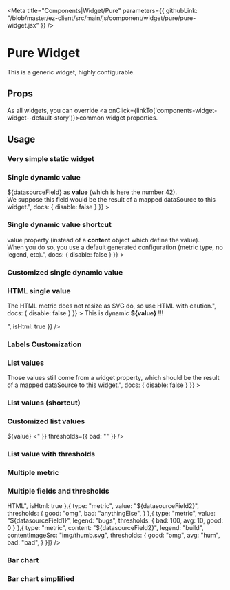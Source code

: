 

<Meta 
  title="Components|Widget/Pure" 
  parameters={{
    githubLink: "/blob/master/ez-client/src/main/js/component/widget/pure/pure-widget.jsx"
  }}
/>

                 
<Anchor storyId="components-widget-pure--default-story" />


# Pure Widget

This is a generic widget, highly configurable.

## Props
 
As all widgets, you can override <a onClick={linkTo('components-widget-widget--default-story')}>common widget 
properties</a>.

<Props of={PureWidget} />

## Usage

### Very simple static widget

<Preview>
  <Story
    decorators={[withKnobs, jsxDecorator]}
    name="single-value-static"
    parameters={{
      info: "This is one of the simplest widget possible, but here you have a fixed content.",
      docs: {
        disable: false
      }
    }}
  >
    <PureWidget
      title="Title"
      value="This is fixed."
    />
  </Story>
</Preview>


### Single dynamic value

<Preview>
  <Story
    decorators={[withKnobs, jsxDecorator]}
    name="single-value-dynamic"
    parameters={{
      info: "Here we are directly using the <strong>${datasourceField}</strong> as <strong>value</strong> (which is here the number 42).<br/>We suppose this field would be the result of a mapped dataSource to this widget.",
      docs: {
        disable: false
      }
    }}
  >
    <PureWidget
      title="Value from dateSource"
      layout="mosaic"
      datasourceField={42}
      content={{
        type: "metric",
        value: "${datasourceField}",
        content: "${value}"
      }}
    />
  </Story>
</Preview>

### Single dynamic value shortcut

<Preview>
  <Story
    decorators={[withKnobs, jsxDecorator]}
    name="single-value-dynamic-shortcut"
    parameters={{
      info: "Same as before but written only with the root <strong>value</strong> property (instead of a <strong>content</strong> object which define the value).<br/>When you do so, you use a default generated configuration (metric type, no legend, etc).",
      docs: {
        disable: false
      }
    }}
  >
    <PureWidget
      title="Value from dateSource"
      layout="mosaic"
      datasourceField="42'"
      value="${datasourceField}"
    />
  </Story>
</Preview>


### Customized single dynamic value

<Preview>
  <Story
    decorators={[withKnobs, jsxDecorator]}
    name="single-value-dynamic-customized"
    parameters={{
      info: "As the previous widget, but we just customized the display, with the content property.",
      docs: {
        disable: false
      }
    }}
  >
    <PureWidget
      title="Value from dateSource"
      layout="mosaic"
      datasourceField={42}
      value="${datasourceField}"
      content="foo ${value} bar"
    />
  </Story>
</Preview>



### HTML single value

<Preview>
  <Story
    decorators={[withKnobs, jsxDecorator]}
    name="single-value-html"
    parameters={{
      info: "As the previous widget, but we just customized the display, with the content property.<br/>The HTML metric does not resize as SVG do, so use HTML with caution.",
      docs: {
        disable: false
      }
    }}
  >
    <PureWidget
      title="Value from dateSource"
      layout="mosaic"
      datasourceField="HTML"
      content={{
        value: "${datasourceField}",
        content: "<p>This is dynamic <strong>${value}</strong> !!!</p>",
        isHtml: true
      }}
    />
  </Story>
</Preview>



### Labels Customization

<Preview>
  <Story
    decorators={[withKnobs, jsxDecorator]}
    name="single-value-labels"
    parameters={{
      info: "You can add any number of labels on the widget. Those labels can be static text but can also contains variables, revolved with widget props, which can be mapped dataSource properties. When your are using labels, you need to manage overlap yourself by resizing the widget for a better rendering.",
      docs: {
        disable: false
      }
    }}
  >
    <PureWidget
      title="With custom labels"
      layout="mosaic"
      datasourceField1={100}
      datasourceField2="2.42"
      datasourceField3="Dev"
      content={[{
        type: "metric",
        value: "${datasourceField1}"
      }]}
      thresholds={{
        good: 100,
        avg: 50,
        bad: 0
      }}
      labels={[{
        value: "Env: ${datasourceField3}",
        style: {
          position: "absolute",
          right: "10px",
          top: "10px",
          fontSize: "2rem"
        }
      },{
        value: "That is special",
        style: {
          position: "absolute",
          left: "10px",
          top: "40px",
          fontSize: "2rem"
        }
      },{
        value: "Release: ${datasourceField2}",
        style: {
          position: "absolute",
          left: "10px",
          top: "10px",
          fontSize: "2rem"
        }
       },{
         value: "Something centered",
         style: {
           position: "absolute",
           left: "0",
           right: "0",
           bottom: "10px",
           fontSize: "2rem"
         }
       }]}
    />
  </Story>
</Preview>



### List values

<Preview>
  <Story
    decorators={[withKnobs, jsxDecorator]}
    name="list-value"
    parameters={{
      info: "We now resolve our value with a JSONPath expression, to get an array of values.<br/>Those values still come from a widget property, which should be the result of a mapped dataSource to this widget.",
      docs: {
        disable: false
      }
    }}
  >
    <PureWidget
      title="List with scalable text"
      layout={{
        type: "mosaic",
        maxItemPerRow: 1,
        enableBreakpoints: false
      }}
      datasourceField={[
        {val: "Name-A"}, {val: "Long-name-B"}, {val: "Very-long-name-C"},
        {val: "System-D"}, {val: "System-E"}
      ]}
      content={{
        type: "metric",
        value: "$.datasourceField[:].val"
      }}
    />
  </Story>
</Preview>


### List values (shortcut)

<Preview>
  <Story
    decorators={[withKnobs, jsxDecorator]}
    name="list-value-shortcut"
    parameters={{
      info: "Same as before, but as don't wanna customize display or change the type, we can directly use the root value property (look at the code).",
      docs: {
        disable: false
      }
    }}
  >
    <PureWidget
      title="List with scalable text'"
      layout={{
        type: "mosaic",
        maxItemPerRow: 1,
        enableBreakpoints: false
      }}
      datasourceField1={[
        {val: "Name-A"}, {val: "Long-name-B"}, {val: "Very-long-name-C"},
        {val: "System-D"}, {val: "System-E"}
      ]}
      value="$.datasourceField1[:].val"
    />
  </Story>
</Preview>




### Customized list values

<Preview>
  <Story
    decorators={[withKnobs, jsxDecorator]}
    name="list-value-customized"
    parameters={{
      info: "Same as before, but we customize the display of each values. Also, as we have defined only one threshold (bad), that is why all elements are red here.",
      docs: {
        disable: false
      }
    }}
  >
    <PureWidget
      title="List with scalable text"
      layout={{
        type: "mosaic",
        maxItemPerRow: 1,
        enableBreakpoints: false
      }}
      datasourceField={[
        {val: "Name-A"}, {val: "Long-name-B"}, {val: "Very-long-name-C"},
        {val: "System-D"}, {val: "System-E"}
      ]}
      content={{
        type: "metric",
        value: "$.datasourceField[:].val",
        content: "> ${value} <"
      }}
      thresholds={{
        bad: ""
      }}
    />
  </Story>
</Preview>



### List value with thresholds

<Preview>
  <Story
    decorators={[withKnobs, jsxDecorator]}
    name="list-value-threshold-with-max"
    parameters={{
      info: "Here a threshold is defined at the root level, so it applies on each element.",
      docs: {
        disable: false
      }
    }}
  >
    <PureWidget
      title="List with threshold"
      layout={{
        type: "mosaic",
        maxItemPerRow: 1,
        maxTotalItems: 11,
        enableBreakpoints: false,
        reverseItems: true
      }}
      datasourceField1={[
        {val: 999}, {val: 100}, {val: 90}, {val: 80}, {val: 70}, {val: 60},
        {val: 50}, {val: 40}, {val: 30}, {val: 20}, {val: 10}, {val: 0}
      ]}
      content={{
        value: "$.datasourceField1[:].val",
        thresholds: {
          good: 100,
          avg: 50,
          bad: 0
        }
      }}
    />
  </Story>
</Preview>



### Multiple metric

<Preview>
  <Story
    decorators={[withKnobs, jsxDecorator]}
    name="multiple-metric"
    parameters={{
      info: "We have here a content defined with 4 independent element (have their own " +
       "thresholds definition). This colored example show that thresholds can be applied on number " +
       "but also on string values (strict equal in this case)",
      docs: {
        disable: false
      }
    }}>
    <PureWidget
      title="Multiple image fields"
      layout="mosaic"
      datasourceField1={42}
      datasourceField2="omg"
      datasourceField3="Hello"
      datasourceField4="World"
      content={[{
        contentImageSrc: "img/thumb.svg",
        legend: "${datasourceField1}"
      },{
        contentImageSrc: "img/thumb.svg",
        legend: "${datasourceField2}"
      },{
        contentImageSrc: "img/thumb.svg",
        legend: "${datasourceField3}"
      },{
        contentImageSrc: "img/thumb.svg",
        legend: "${datasourceField4}"
      }]}
    />
  </Story>
</Preview>




### Multiple fields and thresholds

<Preview>
  <Story
    decorators={[withKnobs, jsxDecorator]}
    name="multiple-fields-thresholds"
    parameters={{
      info: "We have here a content defined with 4 independent element (have their own " +
       "thresholds definition). This colored example show that thresholds can be applied on number " +
       "but also on string values (strict equal in this case)",
      docs: {
        disable: false
      }
    }}>
    <PureWidget
      title="Multiple fields"
      layout="mosaic"
      datasourceField1={42}
      datasourceField2="omg"
      datasourceField3="Hello"
      datasourceField4="World"
      datasourceField5="Yeah !"
      content={[{
        type: "metric",
        value: "<i>HTML</i>",
        isHtml: true
      },{
        type: "metric",
        value: "${datasourceField2}",
        thresholds: {
          good: "omg",
          bad: "anythingElse",
        }
      },{
        type: "metric",
        value: "${datasourceField1}",
        legend: "bugs",
        thresholds: {
          bad: 100,
          avg: 10,
          good: 0
        }
      },{
        type: "metric",
        content: "${datasourceField2}",
        legend: "build",
        contentImageSrc: "img/thumb.svg",
        thresholds: {
          good: "omg",
          avg: "hum",
          bad: "bad",
        }
      }]}
    />
  </Story>
</Preview>


### Bar chart


<Preview>
  <Story
    decorators={[withKnobs, jsxDecorator]}
    name="chart-bar"
    parameters={{
      info: "Bar chart",
      docs: {
        disable: false
      }
    }}
  >
    <PureWidget
      title="Bar chart"
      datasourceField1={[110, 153]}
      datasourceField2={[18, 146]}
      datasourceField3={[199, 68]}
      content={{
        type: "bar-chart",
        axisBottom:{
          legend: "Bug priority"
        },
        axisLeft: {
          legend: "Count"
        },
        data: {
          colors: {
            Before: "#ddd",
            After: "#2268ae"
          },
          indexBy: "bugType",
          series: [{
            bugType: "P1",
            values: "$.datasourceField1[:]"
          },{
            bugType: "P2",
            values: "$.datasourceField2[:]"
          },{
            bugType: "P3",
            values: "$.datasourceField3[:]"
          }]
        }
      }}
    />
  </Story>
</Preview>



### Bar chart simplified


<Preview>
  <Story
    decorators={[withKnobs, jsxDecorator]}
    name="chart-bar-simplified"
    parameters={{
      info: "Bar chart",
      docs: {
        disable: false
      }
    }}
  >
    <PureWidget
      title="Bar chart"
      datasourceField1={[110, 153]}
      datasourceField2={[18, 146]}
      datasourceField3={[199, 68]}
      content={{
        type: "bar-chart",
        axisLeft: null,
        axisBottom: null,
        legends: null,
        enableGridX: false,
        enableGridY: false,
        data: {
          colors: {
            Before: "#ddd",
            After: "#2268ae"
          },
          indexBy: "bugType",
          series: [{
            bugType: "P1",
            values: "$.datasourceField1[:]"
          },{
            bugType: "P2",
            values: "$.datasourceField2[:]"
          },{
            bugType: "P3",
            values: "$.datasourceField3[:]"
          }]
        }
      }}
    />
  </Story>
</Preview>






